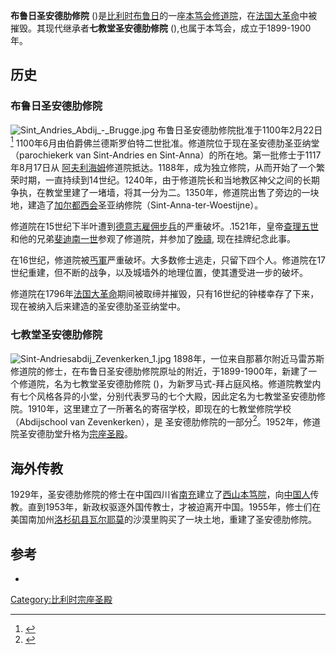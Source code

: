 '''布鲁日圣安德肋修院''' ({{lang-nl|Sint-Andriesabdij Brugge}})是[[比利时|比利时]][[布鲁日|布鲁日]]的一座[[本笃会|本笃会]][[修道院|修道院]]，在[[法国大革命|法国大革命]]中被摧毁。其现代继承者'''七教堂圣安德肋修院''' ({{lang-nl|Sint-Andriesabdij van Zevenkerken}}),也属于本笃会，成立于1899-1900年。

==历史==
===布鲁日圣安德肋修院===
[[File:Sint_Andries_Abdij_-_Brugge.jpg|thumb]]
布鲁日圣安德肋修院批准于1100年2月22日<ref>{{cite book|title=The murder of Charles the Good, count of Flanders: by Galbert of Bruges. Translated with introduction and notes by James Bruce Ross|author=Galbert (de Bruges), James Bruce Ross|publisher=Harper|year=1967}}</ref> 1100年6月由伯爵佛兰德斯罗伯特二世批准。修道院位于现在圣安德肋圣亚纳堂（parochiekerk van Sint-Andries en Sint-Anna）的所在地。第一批修士于1117年8月17日从 [[阿夫利海姆|阿夫利海姆]]修道院抵达。1188年，成为独立修院，从而开始了一个繁荣时期，一直持续到14世纪。1240年，由于修道院长和当地教区神父之间的长期争执，在教堂里建了一堵墙，将其一分为二。1350年，修道院出售了旁边的一块地，建造了[[加尔都西会|加尔都西会]]圣亚纳修院（Sint-Anna-ter-Woestijne）。

修道院在15世纪下半叶遭到[[德意志雇佣步兵|德意志雇佣步兵]]的严重破坏。.1521年，皇帝[[查理五世_(神圣罗马帝国)|查理五世]]和他的兄弟[[斐迪南一世_(神圣罗马帝国)|斐迪南一世]]参观了修道院，并参加了[[晚禱|晚禱]], 现在挂牌纪念此事。

在16世纪，修道院被[[丐軍|丐軍]]严重破坏。大多数修士逃走，只留下四个人。修道院在17世纪重建，但不断的战争，以及城墙外的地理位置，使其遭受进一步的破坏。

修道院在1796年[[法国大革命|法国大革命]]期间被取缔并摧毁，只有16世纪的钟楼幸存了下来，现在被纳入后来建造的圣安德肋圣亚纳堂中。

===七教堂圣安德肋修院===
[[File:Sint-Andriesabdij_Zevenkerken_1.jpg|thumb]]
1898年，一位来自那慕尔附近马雷苏斯修道院的修士，在布鲁日圣安德肋修院原址的附近，于1899-1900年，新建了一个修道院，名为七教堂圣安德肋修院 ({{lang-nl|Sint-Andriesabdij van Zevenkerken}})，为新罗马式-拜占庭风格。修道院教堂内有七个风格各异的小堂，分别代表罗马的七个大殿，因此定名为七教堂圣安德肋修院。1910年，这里建立了一所著名的寄宿学校，即现在的七教堂修院学校（Abdijschool van Zevenkerken），是 圣安德肋修院的一部分<ref>{{cite web|url=http://www.abdijschool.be/|title=Abdijschool Zevenkerken|work=abdijschool.be|accessdate=2020-12-12|archive-date=2020-08-12|archive-url=https://web.archive.org/web/20200812010733/https://www.abdijschool.be/|dead-url=no}}</ref>。1952年，修道院圣安德肋堂升格为[[宗座圣殿|宗座圣殿]]。

==海外传教==
1929年，圣安德肋修院的修士在中国四川省[[南充|南充]]建立了[[西山本笃院|西山本笃院]]，向[[中国人|中国人]]传教。直到1953年，新政权驱逐外国传教士，才被迫离开中国。1955年，修士们在美国南加州[[洛杉矶县|洛杉矶县]][[瓦尔耶莫_(加利福尼亞州)|瓦尔耶莫]]的沙漠里购买了一块土地，重建了圣安德肋修院。

==参考==
{{Reflist}}
{{coord|51|09|35|N|3|09|32|E|region:BE_source:kolossus-nlwiki|display=title}}
*{{official|http://www.abdijzevenkerken.be}}
[[Category:比利时宗座圣殿|Category:比利时宗座圣殿]]